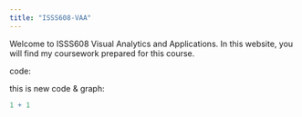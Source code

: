 ```yaml
---
title: "ISSS608-VAA"
---
```


Welcome to ISSS608 Visual Analytics and Applications. In this website, you will find my coursework prepared for this course.

code:

this is new code & graph:

```r
1 + 1
```
